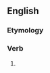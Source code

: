 ==English==

===Etymology===
{{suffix|afford|eth|lang=en}}

===Verb===
{{head|en|verb form}}

# {{en-archaic third-person singular of|afford}}